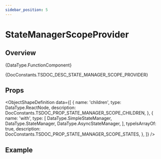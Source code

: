 ```yaml
---
sidebar_position: 5
---
```



# StateManagerScopeProvider

## Overview

<TypeDisplay>{DataType.FunctionComponent}</TypeDisplay>

<MarkdownWrapper>{DocConstants.TSDOC_DESC_STATE_MANAGER_SCOPE_PROVIDER}</MarkdownWrapper>

## Props

<ObjectShapeDefinition data={[
  {
    name: 'children',
    type: DataType.ReactNode,
    description: DocConstants.TSDOC_PROP_STATE_MANAGER_SCOPE_CHILDREN,
  },
  {
    name: 'with',
    type: [
      DataType.SimpleStateManager,
      DataType.StateManager,
      DataType.AsyncStateManager,
    ],
    typeIsArrayOf: true,
    description: DocConstants.TSDOC_PROP_STATE_MANAGER_SCOPE_STATES,
  },
]} />

## Example

<SimpleWebPlayground code={CODE_EXAMPLE} />
